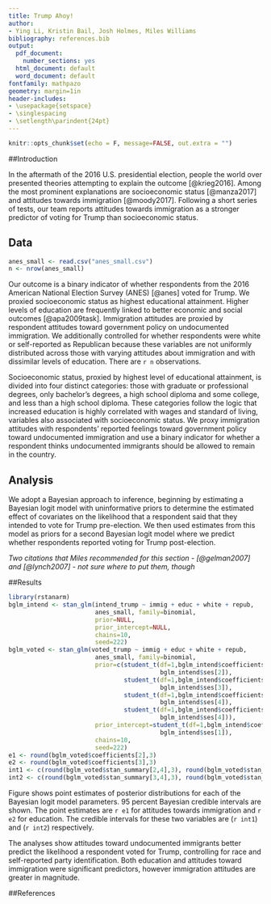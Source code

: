 ```yaml
---
title: Trump Ahoy!
author: 
- Ying Li, Kristin Bail, Josh Holmes, Miles Williams
bibliography: references.bib
output:
  pdf_document:
    number_sections: yes
  html_document: default
  word_document: default
fontfamily: mathpazo
geometry: margin=1in
header-includes:
- \usepackage{setspace}
- \singlespacing
- \setlength\parindent{24pt}
---
```


```r
knitr::opts_chunk$set(echo = F, message=FALSE, out.extra = "")
```
##Introduction

In the aftermath of the 2016 U.S. presidential election, people the world over presented theories attempting to explain the outcome [@krieg2016]. Among the most prominent explanations are socioeconomic status [@manza2017] and attitudes towards immigration [@moody2017]. Following a short series of tests, our team reports attitudes towards immigration as a stronger predictor of voting for Trump than socioeconomic status. 

## Data
```r
anes_small <- read.csv("anes_small.csv")
n <- nrow(anes_small) 
```

Our outcome is a binary indicator of whether respondents from the 2016 American National Election Survey (ANES) [@anes] voted for Trump. We proxied socioeconomic status as highest educational attainment. Higher levels of education are frequently linked to better economic and social outcomes [@apa2009task]. Immigration attitudes are proxied by respondent attitudes toward government policy on undocumented immigration. We additionally controlled for whether respondents were white or self-reported as Republican because these variables are not uniformly distributed across those with varying attitudes about immigration and with dissimilar levels of education. There are `r n` observations.

Socioeconomic status, proxied by highest level of educational attainment, is divided into four distinct categories: those with graduate or professional degrees, only bachelor's degrees, a high school diploma and some college, and less than a high school diploma. These categories follow the logic that increased education is highly correlated with wages and standard of living, variables also associated with socioeconomic status. We proxy immigration attitudes with respondents' reported feelings toward government policy toward undocumented immigration and use a binary indicator for whether a respondent thinks undocumented immigrants should be allowed to remain in the country. 

## Analysis

We adopt a Bayesian approach to inference, beginning by estimating a Bayesian logit model with uninformative priors 
to determine the estimated effect of covariates on the likelihood that a respondent said that they intended to vote
for Trump pre-election. We then used estimates from this model as priors for a second Bayesian logit model where we
predict whether respondents reported voting for Trump post-election.

*Two citations that Miles recommended for this section - [@gelman2007] and [@lynch2007] - not sure where to put them, though*

##Results
```r
library(rstanarm)
bglm_intend <- stan_glm(intend_trump ~ immig + educ + white + repub,
                        anes_small, family=binomial,
                        prior=NULL,
                        prior_intercept=NULL,
                        chains=10,
                        seed=222)
bglm_voted <- stan_glm(voted_trump ~ immig + educ + white + repub,
                        anes_small, family=binomial,
                        prior=c(student_t(df=1,bglm_intend$coefficients[2],
                                          bglm_intend$ses[2]),
                                student_t(df=1,bglm_intend$coefficients[3],
                                          bglm_intend$ses[3]),
                                student_t(df=1,bglm_intend$coefficients[4],
                                          bglm_intend$ses[4]),
                                student_t(df=1,bglm_intend$coefficients[5],
                                          bglm_intend$ses[4])),
                        prior_intercept=student_t(df=1,bglm_intend$coefficients[1],
                                          bglm_intend$ses[1]),
                        chains=10,
                        seed=222)
e1 <- round(bglm_voted$coefficients[2],3)
e2 <- round(bglm_voted$coefficients[3],3)
int1 <- c(round(bglm_voted$stan_summary[2,4],3), round(bglm_voted$stan_summary[2,10],3))
int2 <- c(round(bglm_voted$stan_summary[3,4],3), round(bglm_voted$stan_summary[3,10],3))
```
\begin{figure}
\includegraphics{bayesplot.png}
\caption{Estimates and Credible Intervals of A Bayesian Logit Model}
\label{fig:bayesplot}
\end{figure}

Figure \ref{fig:bayesplot} shows point estimates of posterior distributions for each of the Bayesian logit model parameters. 95 percent Bayesian credible intervals are shown. The point estimates are `r e1` for attitudes towards immigration and `r e2` for education. The credible intervals for these two variables are (`r int1`) and (`r int2`) respectively.

The analyses show attitudes toward undocumented immigrants better predict the likelihood a respondent voted for
Trump, controlling for race and self-reported party identification. Both education and attitudes toward immigration were significant predictors, however immigration attitudes are greater in magnitude. 

##References

